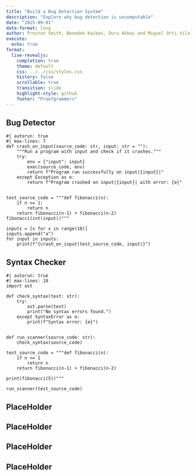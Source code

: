 ```yaml
---
title: "Build a Bug Detection System"
description: "Explore why bug detection is uncomputable"
date: "2025-09-01"
date-format: long
author: Preston Smith, Benedek Kaibas, Duru Akbas and Miguel Orti Vila
execute:
  echo: true
format:
  live-revealjs:
    completion: true
    theme: default
    css: ../../css/styles.css
    history: false
    scrollable: true
    transition: slide
    highlight-style: github
    footer: "Proofgrammers"
---
```


## Bug Detector

```pyodide
#| autorun: true
#| max-lines: 7
def crash_on_input(source_code: str, input: str = ""):
    """Run a program with input and check if it crashes."""
    try:
        env = {"input": input}
        exec(source_code, env)
        return f"Program ran successfully on input|{input}|"
    except Exception as e:
        return f"Program crashed on input|{input}| with error: {e}"


test_source_code = """def fibonacci(n):
    if n <= 1:
        return n
    return fibonacci(n-1) + fibonacci(n-2)
fibonacci(int(input))"""

inputs = [x for x in range(10)]
inputs.append("a")
for input in inputs:
    print(f"{crash_on_input(test_source_code, input)}")
```


## Syntax Checker

```pyodide
#| autorun: true
#| max-lines: 10
import ast

def check_syntax(text: str):
    try:
        ast.parse(text)
        print("No syntax errors found.")
    except SyntaxError as e:
        print(f"Syntax error: {e}")
        

def run_scanner(source_code: str):
    check_syntax(source_code)

test_source_code = """def fibonacci(n):
    if n <= 1
        return n
    return fibonacci(n-1) + fibonacci(n-2)

print(fibonacci(5))"""

run_scanner(test_source_code)
```


## PlaceHolder

## PlaceHolder

## PlaceHolder

## PlaceHolder
